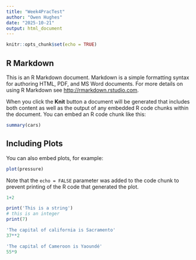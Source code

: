 ```yaml
---
title: "Week4PracTest"
author: "Owen Hughes"
date: "2025-10-21"
output: html_document
---
```


```r
knitr::opts_chunk$set(echo = TRUE)
```

## R Markdown

This is an R Markdown document. Markdown is a simple formatting syntax for authoring HTML, PDF, and MS Word documents. For more details on using R Markdown see <http://rmarkdown.rstudio.com>.

When you click the **Knit** button a document will be generated that includes both content as well as the output of any embedded R code chunks within the document. You can embed an R code chunk like this:

```r
summary(cars)
```

## Including Plots

You can also embed plots, for example:

```r
plot(pressure)
```

Note that the `echo = FALSE` parameter was added to the code chunk to prevent printing of the R code that generated the plot.
```r
1+2
```
```r
print('This is a string')
# this is an integer
print(7)
```
```r
'The capital of california is Sacramento'
37**2

'The capital of Cameroon is Yaoundé'
55*9
```

